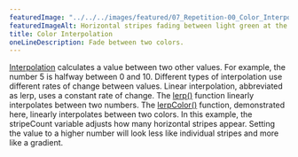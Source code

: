 ---
featuredImage: "../../../images/featured/07_Repetition-00_Color_Interpolation-thumbnail.png"
featuredImageAlt: Horizontal stripes fading between light green at the top and dark blue at the bottom.
title: Color Interpolation
oneLineDescription: Fade between two colors.
---

<a href="https://developer.mozilla.org/en-US/docs/Glossary/Interpolation" target="_blank">Interpolation</a>
calculates a value between two other values. For example, the number 5 is
halfway between 0 and 10. Different types of interpolation use
different rates of change between values. Linear interpolation,
abbreviated as lerp, uses a constant rate of change. The
<a href="/reference/p5/lerp" target="_blank">lerp()</a>
function linearly interpolates between two numbers. The
<a href="/reference/p5/lerpColor" target="_blank">lerpColor()</a>
function, demonstrated here, linearly interpolates between two colors.
In this example, the stripeCount variable adjusts how many horizontal
stripes appear. Setting the value to a higher number will look less
like individual stripes and more like a gradient.